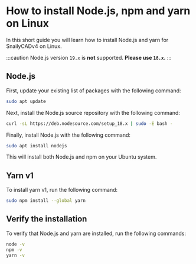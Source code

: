 # How to install Node.js, npm and yarn on Linux

In this short guide you will learn how to install Node.js and yarn for SnailyCADv4 on Linux.

:::caution
Node.js version `19.x` is **not** supported. **Please use `18.x`.**
:::

## Node.js

First, update your existing list of packages with the following command:

```bash
sudo apt update
```

Next, install the Node.js source repository with the following command:

```bash
curl -sL https://deb.nodesource.com/setup_18.x | sudo -E bash -
```

Finally, install Node.js with the following command:

```bash
sudo apt install nodejs
```

This will install both Node.js and npm on your Ubuntu system.

## Yarn v1

To install yarn v1, run the following command:

```bash
sudo npm install --global yarn
```

## Verify the installation

To verify that Node.js and yarn are installed, run the following commands:

```bash
node -v
npm -v
yarn -v
```
